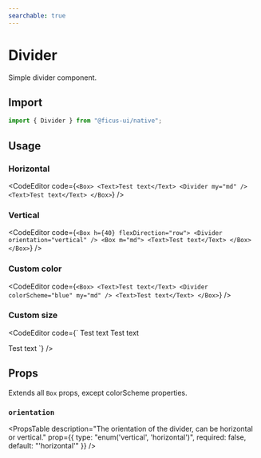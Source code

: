 ```yaml
---
searchable: true
---
```



# Divider

Simple divider component.

## Import

```js
import { Divider } from "@ficus-ui/native";
```

## Usage

### Horizontal

<CodeEditor code={`<Box>
  <Text>Test text</Text>
  <Divider my="md" />
  <Text>Test text</Text>
</Box>`} />

### Vertical

<CodeEditor code={`<Box h={40} flexDirection="row">
  <Divider orientation="vertical" />
  <Box m="md">
    <Text>Test text</Text>
  </Box>
</Box>`} />

### Custom color

<CodeEditor code={`<Box>
  <Text>Test text</Text>
  <Divider colorScheme="blue" my="md" />
  <Text>Test text</Text>
</Box>`} />

### Custom size

<CodeEditor code={`<Box>
  <Text>Test text</Text>
  <Divider size={10} my="md" />
  <Text>Test text</Text>

  <Box mt="xl" h={40} flexDirection="row">
    <Divider size={10} orientation="vertical" />
    <Box m="md">
      <Text>Test text</Text>
    </Box>
  </Box>
</Box>`} />

## Props

Extends all `Box` props, except colorScheme properties.

### `orientation`
<PropsTable
  description="The orientation of the divider, can be horizontal or vertical."
  prop={{ type: "enum('vertical', 'horizontal')", required: false, default: "'horizontal'" }}
/>